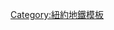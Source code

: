 {{鐵道路線|
| 模板名稱 = 紐約地鐵M線
| 名稱 = [[File:NYCS-bull-trans-M.svg|紐約地鐵M線|30px]] [[紐約地鐵M線]]
| 代表色 = {{MTA color|M}}
| 背景顏色 = #FFFFFF
| 車站列表 = [[森林小丘-71大道車站|森林小丘-71大道]] - [[67大道車站|67大道]] - [[63徑-雷哥公園車站|63徑-雷哥公園]] - [[伍德哈文林蔭路車站 (IND皇后林蔭路線)|伍德哈文林蔭路]] - [[格蘭大道-新城車站|格蘭大道-新城]] - [[埃姆赫斯特大道車站|埃姆赫斯特大道]] - [[傑克遜高地-羅斯福大道／74街車站|傑克遜高地-羅斯福大道]] - [[65街車站 (IND皇后林蔭路線)|65街]] - [[北方林蔭路車站|北方林蔭路]] - [[46街車站 (IND皇后林蔭路線)|46街]] - [[斯坦威街車站|斯坦威街]] - [[36街車站 (IND皇后林蔭路線)|36街]] - [[皇后廣場車站|皇后廣場]] - [[法庭廣場-23街車站|法庭廣場]] - [[萊辛頓大道／51街車站|萊辛頓大道-53街]] - [[第五大道／53街車站|第五大道／53街]] - [[47-50街-洛克斐勒中心車站|47-50街-洛克斐勒中心]] - [[42街-布萊恩特公園／第五大道車站|42街-布萊恩特公園]] - [[34街-先驅廣場車站|34街-先驅廣場]] - [[23街車站 (IND第六大道線)|23街]] - [[14街／第六大道車站|14街]] - [[西四街-華盛頓廣場車站|西四街-華盛頓廣場]] - [[百老匯-拉法葉街／布利克街車站|百老匯-拉法葉街]] - [[德蘭西街／埃塞克斯街車站|德蘭西街／埃塞克斯街]] - [[馬爾西大道車站|馬爾西大道]] - [[休斯街車站|休斯街]] - [[羅里默街車站|羅里默街]] - [[法拉盛大道車站 (BMT牙買加線)|法拉盛大道]] - [[默特爾大道車站 (BMT牙買加線)|默特爾大道]] - [[中央大道車站 (BMT默特爾大道線)|中央大道]] - [[尼克柏克大道車站|尼克柏克大道]] - [[默特爾-威克奧夫大道車站|默特爾-威克奧夫大道]] - [[塞尼卡大道車站|塞尼卡大道]] - [[森林大道車站|森林大道]] - [[鮮潭路車站|鮮潭路]] - [[中村-大都會大道車站|中村-大都會大道]]
}}<noinclude>
[[Category:紐約地鐵模板]]
</noinclude>
